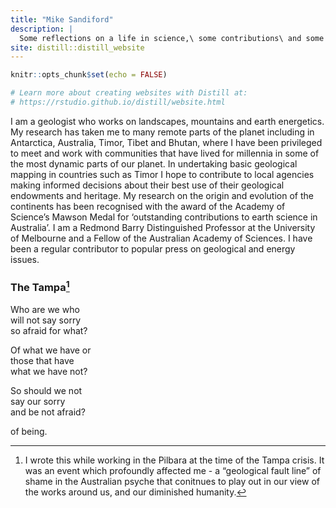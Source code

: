 ```yaml
---
title: "Mike Sandiford"
description: |
  Some reflections on a life in science,\ some contributions\ and some anecdotes. 
site: distill::distill_website
---
```


```r
knitr::opts_chunk$set(echo = FALSE)

# Learn more about creating websites with Distill at:
# https://rstudio.github.io/distill/website.html

```

I am a geologist who works on landscapes, mountains and earth energetics. My research has taken me to many remote parts of the planet including in Antarctica, Australia, Timor, Tibet and Bhutan, where I have been privileged to meet and work with communities that have lived for millennia in some of the most dynamic parts of our planet.  In undertaking basic geological mapping in countries such as Timor I hope to contribute to local agencies making informed decisions about their best use of their  geological endowments and heritage.  My research on the origin and evolution of the continents has been recognised with the award of the Academy of Science's Mawson Medal for 'outstanding contributions to earth science in Australia'. I am a Redmond Barry Distinguished Professor at the University of Melbourne and a Fellow of the Australian Academy of Sciences. I have been a regular contributor to popular press on geological and energy issues.


### The Tampa^[I wrote this while working in the Pilbara at the time of the Tampa crisis. It was an event which profoundly affected me - a "geological fault line" of shame in the Australian psyche that conitnues to play out in our view of the works around us, and our diminished humanity.]

Who are we who\
will not say sorry\
so afraid for what? 


Of what we have or\
those that have\
what we have not?


So should we not\
say our sorry\
and be not afraid? 

of being.

